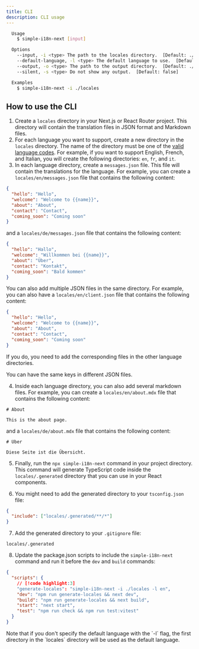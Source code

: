 ```yaml
---
title: CLI
description: CLI usage
---
```


```bash
  Usage
    $ simple-i18n-next [input]

  Options
    --input, -i <type> The path to the locales directory.  [Default: ./locales]
    --default-language, -l <type> The default language to use.  [Default: the first directory in the locales directory]
    --output, -o <type> The path to the output directory.  [Default: ./locales/.generated]
    --silent, -s <type> Do not show any output.  [Default: false]

  Examples
    $ simple-i18n-next -i ./locales
```

## How to use the CLI

1. Create a `locales` directory in your Next.js or React Router project. This directory will contain the translation files in JSON format and Markdown files.
2. For each language you want to support, create a new directory in the `locales` directory. The name of the directory must be one of the [valid language codes](https://www.iana.org/assignments/language-subtag-registry/language-subtag-registry). For example, if you want to support English, French, and Italian, you will create the following directories: `en`, `fr`, and `it`.
3. In each language directory, create a `messages.json` file. This file will contain the translations for the language. For example, you can create a `locales/en/messages.json` file that contains the following content:

```json title="locales/en/messages.json"
{
  "hello": "Hello",
  "welcome": "Welcome to {{name}}",
  "about": "About",
  "contact": "Contact",
  "coming_soon": "Coming soon"
}
```

and a `locales/de/messages.json` file that contains the following content:

```json title="locales/de/messages.json"
{
  "hello": "Hallo",
  "welcome": "Willkommen bei {{name}}",
  "about": "Über",
  "contact": "Kontakt",
  "coming_soon": "Bald kommen"
}
```

You can also add multiple JSON files in the same directory. For example, you can also have a `locales/en/client.json` file that contains the following content:

```json title="locales/en/client.json"
{
  "hello": "Hello",
  "welcome": "Welcome to {{name}}",
  "about": "About",
  "contact": "Contact",
  "coming_soon": "Coming soon"
}
```

If you do, you need to add the corresponding files in the other language directories.

<Callout>You can have the same keys in different JSON files.</Callout>

4. Inside each language directory, you can also add several markdown files. For example, you can create a `locales/en/about.mdx` file that contains the following content:

```mdx title="locales/en/about.mdx"
# About

This is the about page.
```

and a `locales/de/about.mdx` file that contains the following content:

```mdx title="locales/de/about.mdx"
# Über

Diese Seite ist die Übersicht.
```

5. Finally, run the `npx simple-i18n-next` command in your project directory. This command will generate TypeScript code inside the `locales/.generated` directory that you can use in your React components.

6. You might need to add the generated directory to your `tsconfig.json` file:

```json
{
  "include": ["locales/.generated/**/*"]
}
```

7. Add the generated directory to your `.gitignore` file:

```text
locales/.generated
```

8. Update the package.json scripts to include the `simple-i18n-next` command and run it before the `dev` and `build` commands:

```json title="package.json"
{
  "scripts": {
    // [!code highlight:3]
    "generate-locales": "simple-i18n-next -i ./locales -l en",
    "dev": "npm run generate-locales && next dev",
    "build": "npm run generate-locales && next build",
    "start": "next start",
    "test": "npm run check && npm run test:vitest"
  }
}
```

<Callout>
  Note that if you don't specify the default language with the `-l` flag, the
  first directory in the `locales` directory will be used as the default
  language.
</Callout>
